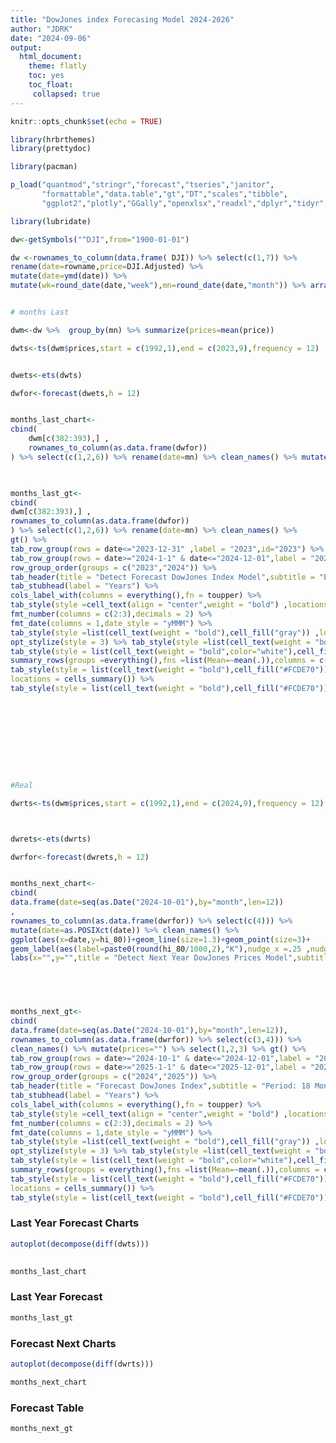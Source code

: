 ```yaml
---
title: "DowJones index Forecasing Model 2024-2026"
author: "JDRK"
date: "2024-09-06"
output: 
  html_document:
    theme: flatly
    toc: yes
    toc_float: 
     collapsed: true
---
```


```r
knitr::opts_chunk$set(echo = TRUE)
```

```r
library(hrbrthemes)
library(prettydoc)

library(pacman)

p_load("quantmod","stringr","forecast","tseries","janitor",
       "formattable","data.table","gt","DT","scales","tibble",
       "ggplot2","plotly","GGally","openxlsx","readxl","dplyr","tidyr","lubridate")

library(lubridate)

dw<-getSymbols("^DJI",from="1900-01-01")

dw <-rownames_to_column(data.frame( DJI)) %>% select(c(1,7)) %>% 
rename(date=rowname,price=DJI.Adjusted) %>% 
mutate(date=ymd(date)) %>% 
mutate(wk=round_date(date,"week"),mn=round_date(date,"month")) %>% arrange(date)


# months Last

dwm<-dw %>%  group_by(mn) %>% summarize(prices=mean(price))

dwts<-ts(dwm$prices,start = c(1992,1),end = c(2023,9),frequency = 12)


dwets<-ets(dwts)

dwfor<-forecast(dwets,h = 12)


months_last_chart<-
cbind(
    dwm[c(382:393),] ,
    rownames_to_column(as.data.frame(dwfor))
) %>% select(c(1,2,6)) %>% rename(date=mn) %>% clean_names() %>% mutate(date=as.POSIXct(date)) %>% pivot_longer(!date,names_to = "levels",values_to = "prices") %>% ggplot(aes(x=date,y=prices,group=levels,color=levels))+geom_line(size=1.3)+geom_point(size=3)+scale_color_brewer(palette = "Set1")+geom_label(aes(label=round(prices/1000,2)),size=3,nudge_x =.25 ,nudge_y = .25,size = 1)+labs(x="",y="",title = "Detect Last Year DowJones Prices Model",subtitle = "Data Focus Period: 1992 - Sep 2023")+scale_y_continuous(labels = comma)+theme_bw()+theme(axis.text.x = element_text(face = "bold",color="black"),axis.text.y = element_text(face = "bold",color="black"),legend.position = "top",plot.title = element_text(color = "#2c3e50",face = "bold"))+scale_x_datetime(date_breaks ="month" ,date_labels = "%b-%y")  
  


months_last_gt<-
cbind(
dwm[c(382:393),] ,
rownames_to_column(as.data.frame(dwfor))
) %>% select(c(1,2,6)) %>% rename(date=mn) %>% clean_names() %>% 
gt() %>%
tab_row_group(rows = date<="2023-12-31" ,label = "2023",id="2023") %>% 
tab_row_group(rows = date>="2024-1-1" & date<="2024-12-01",label = "2024",id="2024") %>% 
row_group_order(groups = c("2023","2024")) %>% 
tab_header(title = "Detect Forecast DowJones Index Model",subtitle = "Period: 12 Months Last.") %>% 
tab_stubhead(label = "Years") %>% 
cols_label_with(columns = everything(),fn = toupper) %>% 
tab_style(style =cell_text(align = "center",weight = "bold") ,locations = cells_body()) %>% 
fmt_number(columns = c(2:3),decimals = 2) %>%
fmt_date(columns = 1,date_style = "yMMM") %>% 
tab_style(style =list(cell_text(weight = "bold"),cell_fill("gray")) ,locations = cells_row_groups()) %>% 
opt_stylize(style = 3) %>% tab_style(style =list(cell_text(weight = "bold")) ,locations = cells_column_labels()) %>% 
tab_style(style = list(cell_text(weight = "bold",color="white"),cell_fill("#A04747")),locations = cells_title()) %>% 
summary_rows(groups =everything(),fns =list(Mean=~mean(.)),columns = c(2,3)) %>% 
tab_style(style = list(cell_text(weight = "bold"),cell_fill("#FCDE70")),
locations = cells_summary()) %>% 
tab_style(style = list(cell_text(weight = "bold"),cell_fill("#FCDE70")),locations = cells_stub_summary())  










#Real

dwrts<-ts(dwm$prices,start = c(1992,1),end = c(2024,9),frequency = 12)



dwrets<-ets(dwrts)

dwrfor<-forecast(dwrets,h = 12)


months_next_chart<-
cbind(
data.frame(date=seq(as.Date("2024-10-01"),by="month",len=12))
,
rownames_to_column(as.data.frame(dwrfor)) %>% select(c(4))) %>% 
mutate(date=as.POSIXct(date)) %>% clean_names() %>% 
ggplot(aes(x=date,y=hi_80))+geom_line(size=1.3)+geom_point(size=3)+
geom_label(aes(label=paste0(round(hi_80/1000,2),"K"),nudge_x =.25 ,nudge_y = .25))+
labs(x="",y="",title = "Detect Next Year DowJones Prices Model",subtitle = "Data Focus Period: 1992 - Sep 2024")+scale_y_continuous(labels = comma)+theme_bw()+theme(axis.text.x = element_text(face = "bold",color="black"),axis.text.y = element_text(face = "bold",color="black"),legend.position = "top",plot.title = element_text(color = "#2c3e50",face = "bold"))+scale_x_datetime(date_breaks ="month" ,date_labels = "%b-%y")
  




months_next_gt<-
cbind(
data.frame(date=seq(as.Date("2024-10-01"),by="month",len=12)),
rownames_to_column(as.data.frame(dwrfor)) %>% select(c(3,4))) %>% 
clean_names() %>% mutate(prices="") %>% select(1,2,3) %>% gt() %>%
tab_row_group(rows = date>="2024-10-1" & date<="2024-12-01",label = "2024",id="2024") %>% 
tab_row_group(rows = date>="2025-1-1" & date<="2025-12-01",label = "2025",id="2025") %>% 
row_group_order(groups = c("2024","2025")) %>% 
tab_header(title = "Forecast DowJones Index",subtitle = "Period: 18 Months Next.") %>% 
tab_stubhead(label = "Years") %>% 
cols_label_with(columns = everything(),fn = toupper) %>% 
tab_style(style =cell_text(align = "center",weight = "bold") ,locations = cells_body()) %>% 
fmt_number(columns = c(2:3),decimals = 2) %>%
fmt_date(columns = 1,date_style = "yMMM") %>% 
tab_style(style =list(cell_text(weight = "bold"),cell_fill("gray")) ,locations = cells_row_groups()) %>% 
opt_stylize(style = 3) %>% tab_style(style =list(cell_text(weight = "bold")) ,locations = cells_column_labels()) %>% 
tab_style(style = list(cell_text(weight = "bold",color="white"),cell_fill("#A04747")),locations = cells_title()) %>% 
summary_rows(groups = everything(),fns =list(Mean=~mean(.)),columns = c(2,3)) %>% 
tab_style(style = list(cell_text(weight = "bold"),cell_fill("#FCDE70")),
locations = cells_summary()) %>% 
tab_style(style = list(cell_text(weight = "bold"),cell_fill("#FCDE70")),locations = cells_stub_summary())  

```


### Last Year Forecast Charts

```r
autoplot(decompose(diff(dwts)))
         
```


```r
months_last_chart
```



### Last Year Forecast
```r
months_last_gt
```


### Forecast Next Charts

```r

autoplot(decompose(diff(dwrts)))

```



```r
months_next_chart
```

### Forecast Table  
```r
months_next_gt
```

